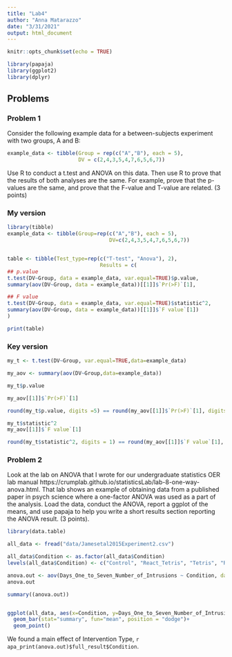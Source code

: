 ```yaml
---
title: "Lab4"
author: "Anna Matarazzo"
date: "3/31/2021"
output: html_document
---
```


```r
knitr::opts_chunk$set(echo = TRUE)
```



```r
library(papaja)
library(ggplot2)
library(dplyr)
```



## Problems

### Problem 1

Consider the following example data for a between-subjects experiment with two groups, A and B:
```r
example_data <- tibble(Group = rep(c("A","B"), each = 5),
                       DV = c(2,4,3,5,4,7,6,5,6,7))
```
Use R to conduct a t.test and ANOVA on this data. Then use R to prove that the results of both analyses are the same. For example, prove that the p-values are the same, and prove that the F-value and T-value are related. (3 points)


### My version

```r

library(tibble)
example_data <- tibble(Group=rep(c("A","B"), each = 5), 
                                 DV=c(2,4,3,5,4,7,6,5,6,7))


table <- tibble(Test_type=rep(c("T-test", "Anova"), 2),
                              Results = c(
## p.value
t.test(DV~Group, data = example_data, var.equal=TRUE)$p.value,
summary(aov(DV~Group, data = example_data))[[1]]$`Pr(>F)`[1],

## F value
t.test(DV~Group, data = example_data, var.equal=TRUE)$statistic^2,
summary(aov(DV~Group, data = example_data))[[1]]$`F value`[1])
)

print(table)

```


### Key version

```r
my_t <- t.test(DV~Group, var.equal=TRUE,data=example_data)

my_aov <- summary(aov(DV~Group,data=example_data))

my_t$p.value

my_aov[[1]]$`Pr(>F)`[1]

round(my_t$p.value, digits =5) == round(my_aov[[1]]$`Pr(>F)`[1], digits=5)

my_t$statistic^2
my_aov[[1]]$`F value`[1]

round(my_t$statistic^2, digits = 1) == round(my_aov[[1]]$`F value`[1], digits = 1)

```


### Problem 2

  Look at the lab on ANOVA that I wrote for our undergraduate statistics OER lab manual https://crumplab.github.io/statisticsLab/lab-8-one-way-anova.html.    That lab shows an example of obtaining data from a published paper in psych science where a one-factor ANOVA was used as a part of the analysis. Load the data, conduct the ANOVA, report a ggplot of the means, and use papaja to help you write a short results section reporting the ANOVA result. (3 points).

```r
library(data.table)

all_data <- fread("data/Jamesetal2015Experiment2.csv")

all_data$Condition <- as.factor(all_data$Condition)
levels(all_data$Condition) <- c("Control", "React_Tetris", "Tetris", "React")

anova.out <- aov(Days_One_to_Seven_Number_of_Intrusions ~ Condition, data = all_data)
anova.out

summary((anova.out))


ggplot(all_data, aes(x=Condition, y=Days_One_to_Seven_Number_of_Intrusions))+
  geom_bar(stat="summary", fun="mean", position = "dodge")+
  geom_point()

```


We found a main effect of Intervention Type, `r apa_print(anova.out)$full_result$Condition`.













